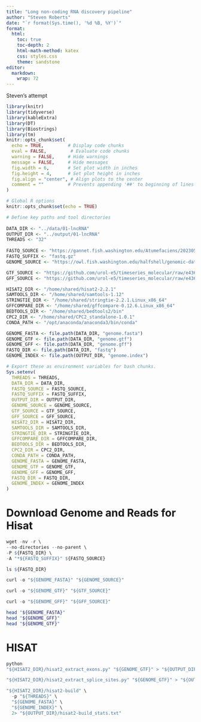 ```yaml
---
title: "Long non-coding RNA discovery pipeline"
author: "Steven Roberts"
date: "`r format(Sys.time(), '%d %B, %Y')`"  
format:
  html:
    toc: true
    toc-depth: 2
    html-math-method: katex
    css: styles.css
    theme: sandstone
editor: 
  markdown: 
    wrap: 72
---
```


Steven's attempt


```r
library(knitr)
library(tidyverse)
library(kableExtra)
library(DT)
library(Biostrings)
library(tm)
knitr::opts_chunk$set(
  echo = TRUE,         # Display code chunks
  eval = FALSE,         # Evaluate code chunks
  warning = FALSE,     # Hide warnings
  message = FALSE,     # Hide messages
  fig.width = 6,       # Set plot width in inches
  fig.height = 4,      # Set plot height in inches
  fig.align = "center", # Align plots to the center
  comment = ""         # Prevents appending '##' to beginning of lines in code output
)
```



```r
# Global R options
knitr::opts_chunk$set(echo = TRUE)

# Define key paths and tool directories
 
DATA_DIR <- "../data/01-lncRNA"
OUTPUT_DIR <- "../output/01-lncRNA"
THREADS <- "32"
  
FASTQ_SOURCE <- "https://gannet.fish.washington.edu/Atumefaciens/20230519-E5_coral-fastqc-fastp-multiqc-RNAseq/P_meandrina/trimmed/"
FASTQ_SUFFIX <- "fastq.gz"
GENOME_SOURCE <- "https://owl.fish.washington.edu/halfshell/genomic-databank/Pocillopora_meandrina_HIv1.assembly.fasta"

GTF_SOURCE <- "https://github.com/urol-e5/timeseries_molecular/raw/e4361d794b8a6887bc80a979491cb931e93f3e2a/F-Ptua/data/Pocillopora_meandrina_HIv1.genes-validated.gtf"
GFF_SOURCE <- "https://github.com/urol-e5/timeseries_molecular/raw/e4361d794b8a6887bc80a979491cb931e93f3e2a/F-Ptua/data/Pocillopora_meandrina_HIv1.genes-validated.gff3"

HISAT2_DIR <- "/home/shared/hisat2-2.2.1"
SAMTOOLS_DIR <- "/home/shared/samtools-1.12"
STRINGTIE_DIR <- "/home/shared/stringtie-2.2.1.Linux_x86_64"
GFFCOMPARE_DIR <- "/home/shared/gffcompare-0.12.6.Linux_x86_64"
BEDTOOLS_DIR <- "/home/shared/bedtools2/bin"
CPC2_DIR <- "/home/shared/CPC2_standalone-1.0.1"
CONDA_PATH <- "/opt/anaconda/anaconda3/bin/conda"

GENOME_FASTA <- file.path(DATA_DIR, "genome.fasta")
GENOME_GTF <- file.path(DATA_DIR, "genome.gtf")
GENOME_GFF <- file.path(DATA_DIR, "genome.gff")
FASTQ_DIR <- file.path(DATA_DIR, "fastq")
GENOME_INDEX <- file.path(OUTPUT_DIR, "genome.index")

# Export these as environment variables for bash chunks.
Sys.setenv(
  THREADS = THREADS,
  DATA_DIR = DATA_DIR,
  FASTQ_SOURCE = FASTQ_SOURCE,
  FASTQ_SUFFIX = FASTQ_SUFFIX,
  OUTPUT_DIR = OUTPUT_DIR,
  GENOME_SOURCE = GENOME_SOURCE,
  GTF_SOURCE = GTF_SOURCE,
  GFF_SOURCE = GFF_SOURCE,
  HISAT2_DIR = HISAT2_DIR,
  SAMTOOLS_DIR = SAMTOOLS_DIR,
  STRINGTIE_DIR = STRINGTIE_DIR,
  GFFCOMPARE_DIR = GFFCOMPARE_DIR,
  BEDTOOLS_DIR = BEDTOOLS_DIR,
  CPC2_DIR = CPC2_DIR,
  CONDA_PATH = CONDA_PATH,
  GENOME_FASTA = GENOME_FASTA,
  GENOME_GTF = GENOME_GTF,
  GENOME_GFF = GENOME_GFF,
  FASTQ_DIR = FASTQ_DIR,
  GENOME_INDEX = GENOME_INDEX
)
```




# Download Genome and Reads for Hisat

```r

wget -nv -r \
--no-directories --no-parent \
-P ${FASTQ_DIR} \
-A "*${FASTQ_SUFFIX}" ${FASTQ_SOURCE}
```

```r
ls ${FASTQ_DIR}
```


```r

curl -o "${GENOME_FASTA}" "${GENOME_SOURCE}"
```

```r


curl -o "${GENOME_GTF}" "${GTF_SOURCE}"
```


```r


curl -o "${GENOME_GFF}" "${GFF_SOURCE}"
```

```bash
head "${GENOME_FASTA}"
head "${GENOME_GFF}"
head "${GENOME_GTF}"
```


# HISAT

```r
python
"${HISAT2_DIR}/hisat2_extract_exons.py" "${GENOME_GTF}" > "${OUTPUT_DIR}/exon.txt"

"${HISAT2_DIR}/hisat2_extract_splice_sites.py" "${GENOME_GTF}" > "${OUTPUT_DIR}/splice_sites.txt"

```





```r

"${HISAT2_DIR}/hisat2-build" \
  -p "${THREADS}" \
  "${GENOME_FASTA}" \
  "${GENOME_INDEX}" \
  2> "${OUTPUT_DIR}/hisat2-build_stats.txt"

```
